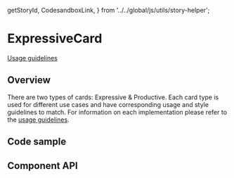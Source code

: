 <!-- `position:fixed` cause rendering issues, so do not render the modal -->

  getStoryId,
  CodesandboxLink,
} from '../../global/js/utils/story-helper';

# ExpressiveCard

[Usage guidelines](https://pages.github.ibm.com/cdai-design/pal/components/card/overview)

## Overview

There are two types of cards: Expressive & Productive. Each card type is used
for different use cases and have corresponding usage and style guidelines to
match. For information on each implementation please refer to the
[usage guidelines](https://pages.github.ibm.com/cdai-design/pal/components/card/overview).

<Canvas>
  <Story id={getStoryId(ExpressiveCard.displayName, 'default')} />
</Canvas>

## Code sample

<CodesandboxLink exampleDirectory="ExpressiveCard" />

## Component API

<ArgsTable />
